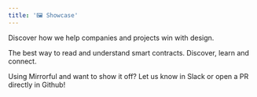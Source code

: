 ```yaml
---
title: '🖼️ Showcase'
---
```


Discover how we help companies and projects win with design.

<CardGroup cols={2}>
  <Card
    title="Contract Reader"
    icon="book"
    color="rgb(9,93,253)"
    href="https://www.contractreader.io/"
  >
    The best way to read and understand smart contracts.
  </Card>
  <Card
    title="Covefy"
    icon="palette"
    color="rgb(24,27,30)"
    href="https://www.covefy.com"
  >
    Discover, learn and connect.
  </Card>
</CardGroup>

Using Mirrorful and want to show it off? Let us know in Slack or open a PR directly in Github!
